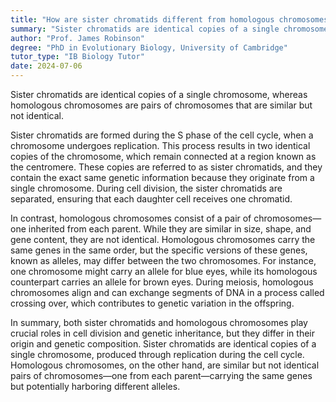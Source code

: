 ```yaml
---
title: "How are sister chromatids different from homologous chromosomes?"
summary: "Sister chromatids are identical copies of a single chromosome, while homologous chromosomes are similar but not identical pairs of chromosomes."
author: "Prof. James Robinson"
degree: "PhD in Evolutionary Biology, University of Cambridge"
tutor_type: "IB Biology Tutor"
date: 2024-07-06
---
```


Sister chromatids are identical copies of a single chromosome, whereas homologous chromosomes are pairs of chromosomes that are similar but not identical.

Sister chromatids are formed during the S phase of the cell cycle, when a chromosome undergoes replication. This process results in two identical copies of the chromosome, which remain connected at a region known as the centromere. These copies are referred to as sister chromatids, and they contain the exact same genetic information because they originate from a single chromosome. During cell division, the sister chromatids are separated, ensuring that each daughter cell receives one chromatid.

In contrast, homologous chromosomes consist of a pair of chromosomes—one inherited from each parent. While they are similar in size, shape, and gene content, they are not identical. Homologous chromosomes carry the same genes in the same order, but the specific versions of these genes, known as alleles, may differ between the two chromosomes. For instance, one chromosome might carry an allele for blue eyes, while its homologous counterpart carries an allele for brown eyes. During meiosis, homologous chromosomes align and can exchange segments of DNA in a process called crossing over, which contributes to genetic variation in the offspring.

In summary, both sister chromatids and homologous chromosomes play crucial roles in cell division and genetic inheritance, but they differ in their origin and genetic composition. Sister chromatids are identical copies of a single chromosome, produced through replication during the cell cycle. Homologous chromosomes, on the other hand, are similar but not identical pairs of chromosomes—one from each parent—carrying the same genes but potentially harboring different alleles.
    